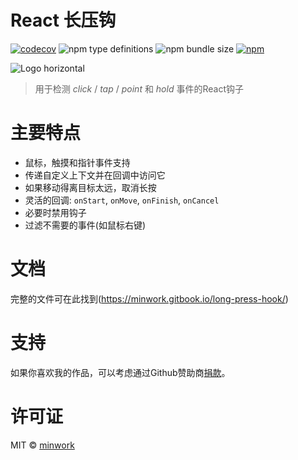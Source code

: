 # React 长压钩

[![codecov](https://codecov.io/gh/minwork/react/branch/main/graph/badge.svg?token=2KPMMSLDOM)](https://codecov.io/gh/minwork/react)
![npm type definitions](https://img.shields.io/npm/types/use-long-press)
![npm bundle size](https://img.shields.io/bundlephobia/min/use-long-press)
[![npm](https://img.shields.io/npm/v/use-long-press)](https://www.npmjs.com/package/use-long-press)

![Logo horizontal](https://raw.githubusercontent.com/minwork/react/main/packages/use-long-press/images/logo-horizontal.png)

> 用于检测 _click_ / _tap_ / _point_ 和 _hold_ 事件的React钩子

# 主要特点

- 鼠标，触摸和指针事件支持
- 传递自定义上下文并在回调中访问它
- 如果移动得离目标太远，取消长按
- 灵活的回调: `onStart`, `onMove`, `onFinish`, `onCancel`
- 必要时禁用钩子
- 过滤不需要的事件(如鼠标右键)

# 文档

完整的文件可在此找到(https://minwork.gitbook.io/long-press-hook/)

# 支持

如果你喜欢我的作品，可以考虑通过Github赞助商[捐款](https://github.com/sponsors/minwork)。

# 许可证

MIT © [minwork](https://github.com/minwork)

